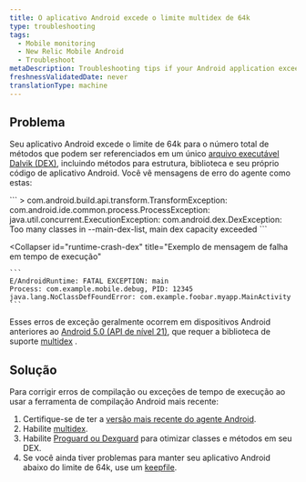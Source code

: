 ```yaml
---
title: O aplicativo Android excede o limite multidex de 64k
type: troubleshooting
tags:
  - Mobile monitoring
  - New Relic Mobile Android
  - Troubleshoot
metaDescription: Troubleshooting tips if your Android application exceeds the 64k limit for DEX files.
freshnessValidatedDate: never
translationType: machine
---
```


## Problema

Seu aplicativo Android excede o limite de 64k para o número total de métodos que podem ser referenciados em um único [arquivo executável Dalvik (DEX)](https://developer.android.com/studio/build/multidex.html), incluindo métodos para estrutura, biblioteca e seu próprio código de aplicativo Android. Você vê mensagens de erro do agente como estas:

<CollapserGroup>
  <Collapser
    id="dex-build"
    title="Exemplo de mensagem de erro de tempo de construção"
  >
    ```
    > com.android.build.api.transform.TransformException: com.android.ide.common.process.ProcessException: 
    java.util.concurrent.ExecutionException: com.android.dex.DexException: Too many classes in --main-dex-list, main dex capacity exceeded
    ```
  </Collapser>

  <Collapser
    id="runtime-crash-dex"
    title="Exemplo de mensagem de falha em tempo de execução"
  >
    ```
    E/AndroidRuntime: FATAL EXCEPTION: main
    Process: com.example.mobile.debug, PID: 12345
    java.lang.NoClassDefFoundError: com.example.foobar.myapp.MainActivity
    ```
  </Collapser>
</CollapserGroup>

Esses erros de exceção geralmente ocorrem em dispositivos Android anteriores ao [Android 5.0 (API de nível 21)](https://developer.android.com/about/versions/android-5.0.html), que requer a biblioteca de suporte [multidex](https://developer.android.com/studio/build/multidex.html) .

## Solução

Para corrigir erros de compilação ou exceções de tempo de execução ao usar a ferramenta de compilação Android mais recente:

1. Certifique-se de ter a [versão mais recente do agente Android](/docs/release-notes/mobile-release-notes/android-release-notes).
2. Habilite [multidex](https://developer.android.com/studio/build/multidex.html).
3. Habilite [Proguard ou Dexguard](/docs/mobile-monitoring/new-relic-mobile-android/install-configure/configure-proguard-or-dexguard-android-apps) para otimizar classes e métodos em seu DEX.
4. Se você ainda tiver problemas para manter seu aplicativo Android abaixo do limite de 64k, use um [keepfile](https://google.github.io/android-gradle-dsl/current/com.android.build.gradle.internal.dsl.BuildType.html#com.android.build.gradle.internal.dsl.BuildType:multiDexKeepProguard).